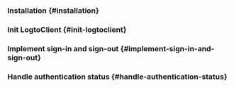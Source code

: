 

<PythonGuideTip />

### Installation \{#installation}

<Installation />

### Init LogtoClient \{#init-logtoclient}

<InitLogtoClient />

### Implement sign-in and sign-out \{#implement-sign-in-and-sign-out}

<ImplementSignInAndSignOutRoutes />

### Handle authentication status \{#handle-authentication-status}

<HandleAuthenticationStatus />

<Checkpoint />
